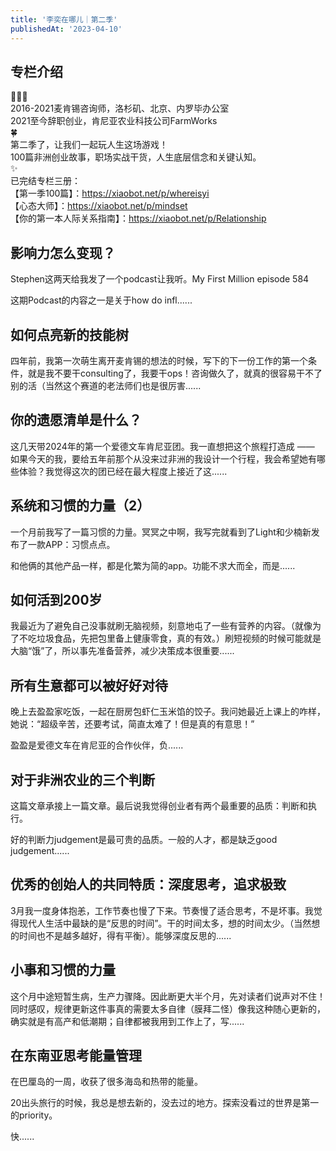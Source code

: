 ```yaml
---
title: '李奕在哪儿｜第二季'
publishedAt: '2023-04-10'
---
```


## 专栏介绍

👩🏻‍🌾   
2016-2021麦肯锡咨询师，洛杉矶、北京、内罗毕办公室  
2021至今辞职创业，肯尼亚农业科技公司FarmWorks  
🍀  
第二季了，让我们一起玩人生这场游戏！  
100篇非洲创业故事，职场实战干货，人生底层信念和关键认知。  
✨  
已完结专栏三册：  
【第一季100篇】：https://xiaobot.net/p/whereisyi  
【心态大师】：https://xiaobot.net/p/mindset  
【你的第一本人际关系指南】：https://xiaobot.net/p/Relationship

## 影响力怎么变现？
Stephen这两天给我发了一个podcast让我听。My First Million episode 584

这期Podcast的内容之一是关于how do infl......

## 如何点亮新的技能树
四年前，我第一次萌生离开麦肯锡的想法的时候，写下的下一份工作的第一个条件，就是我不要干consulting了，我要干ops！咨询做久了，就真的很容易干不了别的活（当然这个赛道的老法师们也是很厉害......

## 你的遗愿清单是什么？
这几天带2024年的第一个爱德文车肯尼亚团。我一直想把这个旅程打造成 —— 如果今天的我，要给五年前那个从没来过非洲的我设计一个行程，我会希望她有哪些体验？我觉得这次的团已经在最大程度上接近了这......

## 系统和习惯的力量（2）
一个月前我写了一篇习惯的力量。冥冥之中啊，我写完就看到了Light和少楠新发布了一款APP：习惯点点。

和他俩的其他产品一样，都是化繁为简的app。功能不求大而全，而是......

## 如何活到200岁
我最近为了避免自己没事就刷无脑视频，刻意地屯了一些有营养的内容。（就像为了不吃垃圾食品，先把包里备上健康零食，真的有效。）刷短视频的时候可能就是大脑“饿”了，所以事先准备营养，减少决策成本很重要......

## 所有生意都可以被好好对待
晚上去盈盈家吃饭，一起在厨房包虾仁玉米馅的饺子。我问她最近上课上的咋样，她说：“超级辛苦，还要考试，简直太难了！但是真的有意思！”

盈盈是爱德文车在肯尼亚的合作伙伴，负......

## 对于非洲农业的三个判断
这篇文章承接上一篇文章。最后说我觉得创业者有两个最重要的品质：判断和执行。

好的判断力judgement是最可贵的品质。一般的人才，都是缺乏good judgement......

## 优秀的创始人的共同特质：深度思考，追求极致
3月我一度身体抱恙，工作节奏也慢了下来。节奏慢了适合思考，不是坏事。我觉得现代人生活中最缺的是“反思的时间”。干的时间太多，想的时间太少。（当然想的时间也不是越多越好，得有平衡）。能够深度反思的......

## 小事和习惯的力量
这个月中途短暂生病，生产力骤降。因此断更大半个月，先对读者们说声对不住！同时感叹，规律更新这件事真的需要太多自律（膜拜二怪）像我这种随心更新的，确实就是有高产和低潮期；自律都被我用到工作上了，写......

## 在东南亚思考能量管理
在巴厘岛的一周，收获了很多海岛和热带的能量。

20出头旅行的时候，我总是想去新的，没去过的地方。探索没看过的世界是第一的priority。

快......

